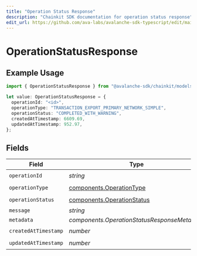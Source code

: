 ```yaml
---
title: "Operation Status Response"
description: "Chainkit SDK documentation for operation status response"
edit_url: https://github.com/ava-labs/avalanche-sdk-typescript/edit/main/chainkit/docs/models/components/operationstatusresponse.md
---
```


# OperationStatusResponse

## Example Usage

```typescript
import { OperationStatusResponse } from "@avalanche-sdk/chainkit/models/components";

let value: OperationStatusResponse = {
  operationId: "<id>",
  operationType: "TRANSACTION_EXPORT_PRIMARY_NETWORK_SIMPLE",
  operationStatus: "COMPLETED_WITH_WARNING",
  createdAtTimestamp: 6609.69,
  updatedAtTimestamp: 952.97,
};
```

## Fields

| Field                                                                    | Type                                                                     | Required                                                                 | Description                                                              |
| ------------------------------------------------------------------------ | ------------------------------------------------------------------------ | ------------------------------------------------------------------------ | ------------------------------------------------------------------------ |
| `operationId`                                                            | *string*                                                                 | :heavy_check_mark:                                                       | N/A                                                                      |
| `operationType`                                                          | [components.OperationType](https://github.com/ava-labs/avalanche-sdk-typescript/blob/main/chainkit/models/components/operationtype.md)     | :heavy_check_mark:                                                       | N/A                                                                      |
| `operationStatus`                                                        | [components.OperationStatus](https://github.com/ava-labs/avalanche-sdk-typescript/blob/main/chainkit/models/components/operationstatus.md) | :heavy_check_mark:                                                       | N/A                                                                      |
| `message`                                                                | *string*                                                                 | :heavy_minus_sign:                                                       | N/A                                                                      |
| `metadata`                                                               | *components.OperationStatusResponseMetadata*                             | :heavy_minus_sign:                                                       | N/A                                                                      |
| `createdAtTimestamp`                                                     | *number*                                                                 | :heavy_check_mark:                                                       | N/A                                                                      |
| `updatedAtTimestamp`                                                     | *number*                                                                 | :heavy_check_mark:                                                       | N/A                                                                      |